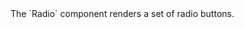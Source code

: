 
<div className="large">
  The `Radio` component renders a set of radio buttons.
</div>

<Example
  Component={Component}
  code={Source}
  expand
/>

